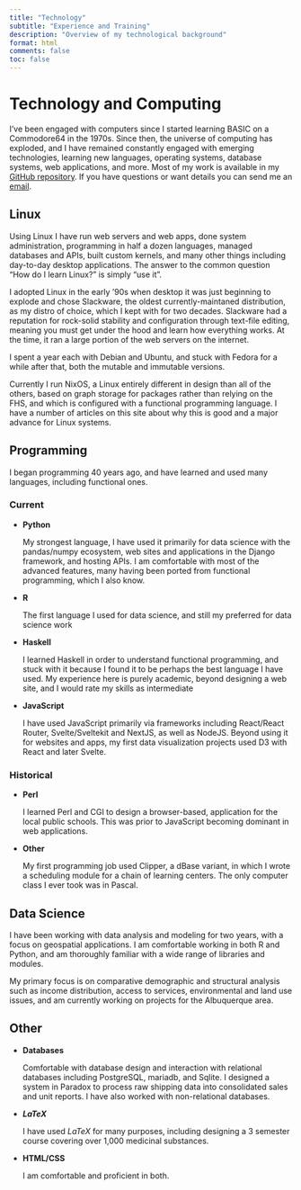 ```yaml
---
title: "Technology"
subtitle: "Experience and Training"
description: "Overview of my technological background"
format: html
comments: false
toc: false
---
```

# Technology and Computing

I've been engaged with computers since I started learning BASIC on a Commodore64 in the 1970s. Since then, the universe of computing has exploded, and I have remained constantly engaged with emerging technologies, learning new languages, operating systems, database systems, web applications, and more. Most of my work is available in my [GitHub repository](https://github.com/biscotty666). If you have questions or want details you can send me an [email](mailto:biscotty666@gmail.com).

::: {.panel-tabset}
## Linux

Using Linux I have run web servers and web apps, done system administration, programming in half a dozen languages, managed databases and APIs, built custom kernels, and many other things including day-to-day desktop applications. The answer to the common question "How do I learn Linux?" is simply "use it".

I adopted Linux in the early '90s when desktop it was just beginning to explode and chose Slackware, the oldest currently-maintaned distribution, as my distro of choice, which I kept with for two decades. Slackware had a reputation for rock-solid stability and configuration through text-file editing, meaning you must get under the hood and learn how everything works. At the time, it ran a large portion of the web servers on the internet.

I spent a year each with Debian and Ubuntu, and stuck with Fedora for a while after that, both the mutable and immutable versions. 

Currently I run NixOS, a Linux entirely different in design than all of the others, based on graph storage for packages rather than relying on the FHS, and which is configured with a functional programming language. I have a number of articles on this site about why this is good and a major advance for Linux systems.

## Programming

I began programming 40 years ago, and have learned and used many languages, including functional ones.

### Current

* __Python__

  My strongest language, I have used it primarily for data science with the pandas/numpy ecosystem, web sites and applications in the Django framework, and hosting APIs. I am comfortable with most of the advanced features, many having been ported from functional programming, which I also know.
  
* __R__

  The first language I used for data science, and still my preferred for data science work
  
* __Haskell__

  I learned Haskell in order to understand functional programming, and stuck with it because I found it to be perhaps the best language I have used. My experience here is purely academic, beyond designing a web site, and I would rate my skills as intermediate
  
* __JavaScript__

  I have used JavaScript primarily via frameworks including React/React Router, Svelte/Sveltekit and NextJS, as well as NodeJS. Beyond using it for websites and apps, my first data visualization projects used D3 with React and later Svelte.

### Historical

* __Perl__

  I learned Perl and CGI to design a browser-based, application for the local public schools. This was prior to JavaScript becoming dominant in web applications.
  
* __Other__

  My first programming job used Clipper, a dBase variant, in which I wrote a scheduling module for a chain of learning centers. The only computer class I ever took was in Pascal. 


## Data Science

I have been working with data analysis and modeling for two years, with a focus on geospatial applications. I am comfortable working in both R and Python, and am thoroughly familiar with a wide range of libraries and modules.

My primary focus is on comparative demographic and structural analysis such as income distribution, access to services, environmental and land use issues, and am currently working on projects for the Albuquerque area. 
  

## Other

* __Databases__

  Comfortable with database design and interaction with relational databases including PostgreSQL, mariadb, and Sqlite. I designed a system in Paradox to process raw shipping data into consolidated sales and unit reports. I have also worked with non-relational databases.
  
* __$LaTeX$__

  I have used $LaTeX$ for many purposes, including designing a 3 semester course covering over 1,000 medicinal substances.

* __HTML/CSS__

  I am comfortable and proficient in both.
  
:::
